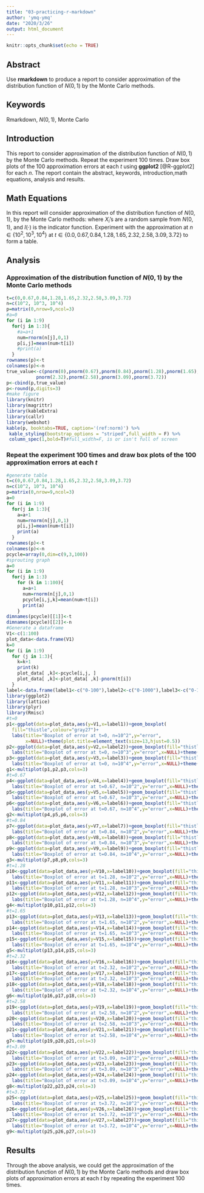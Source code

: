 ```yaml
---
title: "03-practicing-r-markdown"
author: 'ymq-ymq'
date: "2020/3/26"
output: html_document
---
```


```r
knitr::opts_chunk$set(echo = TRUE)
```
## Abstract
  Use **rmarkdown** to produce a report to consider approximation of the distribution function of $N(0, 1)$ by the Monte Carlo methods.

## Keywords
Rmarkdown, $N(0, 1)$, Monte Carlo

## Introduction
  This report to consider approximation of the distribution function of $N(0, 1)$ by the Monte Carlo methods. Repeat the experiment 100 times. Draw box plots of the 100 approximation errors at each $t$ using **ggplot2** [@R-ggplot2] for
each $n$. The report contain the abstract, keywords, introduction,math
equations, analysis and results.

## Math Equations
  In this report will consider approximation of the distribution function of $N(0, 1)$,
\begin{equation}
\Phi(t) = \int_{-\infty}^t \frac{1}{\sqrt{2\pi}} e^{-y^2 / 2} \dd y,
(\#eq:cdf)
\end{equation}
by the Monte Carlo methods:
\begin{equation}
\hat\Phi(t) = \frac{1}{n} \sum_{i=1}^n I(X_i \le t),
\end{equation}
where $X_i$'s are a random sample from $N(0, 1)$, and $I(\cdot)$ is
the indicator function. Experiment with the approximation at
$n \in \{10^2, 10^3, 10^4\}$ at
$t \in \{0.0, 0.67, 0.84, 1.28, 1.65, 2.32, 2.58, 3.09, 3.72\}$ to
form a table.

## Analysis
### Approximation of the distribution function of $N(0, 1)$ by the Monte Carlo methods
```r
t=c(0,0.67,0.84,1.28,1.65,2.32,2.58,3.09,3.72)
n=c(10^2, 10^3, 10^4)
p=matrix(0,nrow=9,ncol=3)
#a=0
for (i in 1:9)
  for(j in 1:3){
    #a=a+1
    num=rnorm(n[j],0,1)
    p[i,j]=mean(num<t[i])
    #print(a)
  }
rownames(p)<-t
colnames(p)<-n
true_value<-c(pnorm(0),pnorm(0.67),pnorm(0.84),pnorm(1.28),pnorm(1.65),
           pnorm(2.32),pnorm(2.58),pnorm(3.09),pnorm(3.72))
p<-cbind(p,true_value)
p<-round(p,digits=3)
#make figure
library(knitr)
library(magrittr)
library(kableExtra)
library(callr)
library(webshot)
kable(p, booktabs=TRUE, caption='(ref:norm)') %>%
 kable_styling(bootstrap_options = "striped",full_width = F) %>% 
 column_spec(1,bold=T)#full_width=F, is or isn't full of screen
```

### Repeat the experiment 100 times and draw box plots of the 100 approximation errors at each $t$
```r
#generate table
t=c(0,0.67,0.84,1.28,1.65,2.32,2.58,3.09,3.72)
n=c(10^2, 10^3, 10^4)
p=matrix(0,nrow=9,ncol=3)
a=0
for (i in 1:9)
  for(j in 1:3){
    a=a+1
    num=rnorm(n[j],0,1)
    p[i,j]=mean(num<t[i])
    print(a)
  }
rownames(p)<-t
colnames(p)<-n
pcycle=array(0,dim=c(9,3,100))
#sprouting graph
a=0
for (i in 1:9)
  for(j in 1:3)
    for (k in 1:100){
      a=a+1
      num=rnorm(n[j],0,1)
      pcycle[i,j,k]=mean(num<t[i])
      print(a)
    }
dimnames(pcycle)[[1]]<-t
dimnames(pcycle)[[2]]<-n
#Generate a dataframe
V1<-c(1:100)
plot_data<-data.frame(V1)
k=0
for (i in 1:9)
  for (j in 1:3){
    k=k+1
    print(k)
    plot_data[ ,k]<-pcycle[i,j, ]
    plot_data[ ,k]<-plot_data[ ,k]-pnorm(t[i])
  }
label<-data.frame(label1<-c("0-100"),label2<-c("0-1000"),label3<-c("0-10000"),label4<-c("0.67-100"),label5<-c("0.67-1000"),label6<-c("0.67-10000"),label7<-c("0.84-100"),label8<-c("0.84-1000"),label9<-c("0.84-10000"),label10<-c("1.28-100"),label11<-c("1.28-1000"),label12<-c("1.28-10000"),label13<-c("1.65-100"),label14<-c("1.65-1000"),label15<-c("1.65-10000"),label16<-c("2.32-100"),label17<-c("2.32-1000"),label18<-c("2.32-10000"),label19<-c("2.58-100"),label20<-c("2.58-1000"),label21<-c("2.58-10000"),label22<-c("3.09-100"),label23<-c("3.09-1000"),label24<-c("3.09-10000"),label25<-c("3.72-100"),label26<-c("3.72-1000"),label27<-c("3.72-10000"))
library(ggplot2)
library(lattice)
library(plyr)
library(Rmisc)
#t=0
p1<-ggplot(data=plot_data,aes(y=V1,x=label1))+geom_boxplot(
  fill="thistle",colour="gray27")+
  labs(title="Boxplot of error at t=0, n=10^2",y="error",
       x=NULL)+theme(plot.title=element_text(size=13,hjust=0.5))
p2<-ggplot(data=plot_data,aes(y=V2,x=label2))+geom_boxplot(fill="thistle",colour="gray27")+
  labs(title="Boxplot of error at t=0, n=10^3",y="error",x=NULL)+theme(plot.title=element_text(size=13,hjust=0.5))
p3<-ggplot(data=plot_data,aes(y=V3,x=label3))+geom_boxplot(fill="thistle",colour="gray27")+
  labs(title="Boxplot of error at t=0, n=10^4",y="error",x=NULL)+theme(plot.title=element_text(size=13,hjust=0.5))
g1<-multiplot(p1,p2,p3,cols=3)
#t=0.67
p4<-ggplot(data=plot_data,aes(y=V4,x=label4))+geom_boxplot(fill="thistle",colour="gray27")+
  labs(title="Boxplot of error at t=0.67, n=10^2",y="error",x=NULL)+theme(plot.title=element_text(size=13,hjust=0.5))
p5<-ggplot(data=plot_data,aes(y=V5,x=label5))+geom_boxplot(fill="thistle",colour="gray27")+
  labs(title="Boxplot of error at t=0.67, n=10^3",y="error",x=NULL)+theme(plot.title=element_text(size=13,hjust=0.5))
p6<-ggplot(data=plot_data,aes(y=V6,x=label6))+geom_boxplot(fill="thistle",colour="gray27")+
  labs(title="Boxplot of error at t=0.67, n=10^4",y="error",x=NULL)+theme(plot.title=element_text(size=13,hjust=0.5))
g2<-multiplot(p4,p5,p6,cols=3)
#t=0.84
p7<-ggplot(data=plot_data,aes(y=V7,x=label7))+geom_boxplot(fill="thistle",colour="gray27")+
  labs(title="Boxplot of error at t=0.84, n=10^2",y="error",x=NULL)+theme(plot.title=element_text(size=13,hjust=0.5))
p8<-ggplot(data=plot_data,aes(y=V8,x=label8))+geom_boxplot(fill="thistle",colour="gray27")+
  labs(title="Boxplot of error at t=0.84, n=10^3",y="error",x=NULL)+theme(plot.title=element_text(size=13,hjust=0.5))
p9<-ggplot(data=plot_data,aes(y=V9,x=label9))+geom_boxplot(fill="thistle",colour="gray27")+
  labs(title="Boxplot of error at t=0.84, n=10^4",y="error",x=NULL)+theme(plot.title=element_text(size=13,hjust=0.5))
g3<-multiplot(p7,p8,p9,cols=3)
#t=1.28
p10<-ggplot(data=plot_data,aes(y=V10,x=label10))+geom_boxplot(fill="thistle",colour="gray27")+
  labs(title="Boxplot of error at t=1.28, n=10^2",y="error",x=NULL)+theme(plot.title=element_text(size=13,hjust=0.5))
p11<-ggplot(data=plot_data,aes(y=V11,x=label11))+geom_boxplot(fill="thistle",colour="gray27")+
  labs(title="Boxplot of error at t=1.28, n=10^3",y="error",x=NULL)+theme(plot.title=element_text(size=13,hjust=0.5))
p12<-ggplot(data=plot_data,aes(y=V12,x=label12))+geom_boxplot(fill="thistle",colour="gray27")+
  labs(title="Boxplot of error at t=1.28, n=10^4",y="error",x=NULL)+theme(plot.title=element_text(size=13,hjust=0.5))
g4<-multiplot(p10,p11,p12,cols=3)
#t=1.65
p13<-ggplot(data=plot_data,aes(y=V13,x=label13))+geom_boxplot(fill="thistle",colour="gray27")+
  labs(title="Boxplot of error at t=1.65, n=10^2",y="error",x=NULL)+theme(plot.title=element_text(size=13,hjust=0.5))
p14<-ggplot(data=plot_data,aes(y=V14,x=label14))+geom_boxplot(fill="thistle",colour="gray27")+
  labs(title="Boxplot of error at t=1.65, n=10^3",y="error",x=NULL)+theme(plot.title=element_text(size=13,hjust=0.5))
p15<-ggplot(data=plot_data,aes(y=V15,x=label15))+geom_boxplot(fill="thistle",colour="gray27")+
  labs(title="Boxplot of error at t=1.65, n=10^4",y="error",x=NULL)+theme(plot.title=element_text(size=13,hjust=0.5))
g5<-multiplot(p13,p14,p15,cols=3)
#t=2.32
p16<-ggplot(data=plot_data,aes(y=V16,x=label16))+geom_boxplot(fill="thistle",colour="gray27")+
  labs(title="Boxplot of error at t=2.32, n=10^2",y="error",x=NULL)+theme(plot.title=element_text(size=13,hjust=0.5))
p17<-ggplot(data=plot_data,aes(y=V17,x=label17))+geom_boxplot(fill="thistle",colour="gray27")+
  labs(title="Boxplot of error at t=2.32, n=10^3",y="error",x=NULL)+theme(plot.title=element_text(size=13,hjust=0.5))
p18<-ggplot(data=plot_data,aes(y=V18,x=label18))+geom_boxplot(fill="thistle",colour="gray27")+
  labs(title="Boxplot of error at t=2.32, n=10^4",y="error",x=NULL)+theme(plot.title=element_text(size=13,hjust=0.5))
g6<-multiplot(p16,p17,p18,cols=3)
#t=2.58
p19<-ggplot(data=plot_data,aes(y=V19,x=label19))+geom_boxplot(fill="thistle",colour="gray27")+
  labs(title="Boxplot of error at t=2.58, n=10^2",y="error",x=NULL)+theme(plot.title=element_text(size=13,hjust=0.5))
p20<-ggplot(data=plot_data,aes(y=V20,x=label20))+geom_boxplot(fill="thistle",colour="gray27")+
  labs(title="Boxplot of error at t=2.58, n=10^3",y="error",x=NULL)+theme(plot.title=element_text(size=13,hjust=0.5))
p21<-ggplot(data=plot_data,aes(y=V21,x=label21))+geom_boxplot(fill="thistle",colour="gray27")+
  labs(title="Boxplot of error at t=2.58, n=10^4",y="error",x=NULL)+theme(plot.title=element_text(size=13,hjust=0.5))
g7<-multiplot(p19,p20,p21,cols=3)
#t=3.09
p22<-ggplot(data=plot_data,aes(y=V22,x=label22))+geom_boxplot(fill="thistle",colour="gray27")+
  labs(title="Boxplot of error at t=3.09, n=10^2",y="error",x=NULL)+theme(plot.title=element_text(size=13,hjust=0.5))
p23<-ggplot(data=plot_data,aes(y=V23,x=label23))+geom_boxplot(fill="thistle",colour="gray27")+
  labs(title="Boxplot of error at t=3.09, n=10^3",y="error",x=NULL)+theme(plot.title=element_text(size=13,hjust=0.5))
p24<-ggplot(data=plot_data,aes(y=V24,x=label24))+geom_boxplot(fill="thistle",colour="gray27")+
  labs(title="Boxplot of error at t<3.09, n=10^4",y="error",x=NULL)+theme(plot.title=element_text(size=13,hjust=0.5))
g8<-multiplot(p22,p23,p24,cols=3)
#t=3.72
p25<-ggplot(data=plot_data,aes(y=V25,x=label25))+geom_boxplot(fill="thistle",colour="gray27")+
  labs(title="Boxplot of error at t=3.72, n=10^2",y="error",x=NULL)+theme(plot.title=element_text(size=13,hjust=0.5))
p26<-ggplot(data=plot_data,aes(y=V26,x=label26))+geom_boxplot(fill="thistle",colour="gray27")+
  labs(title="Boxplot of error at t=3.72, n=10^3",y="error",x=NULL)+theme(plot.title=element_text(size=13,hjust=0.5))
p27<-ggplot(data=plot_data,aes(y=V27,x=label27))+geom_boxplot(fill="thistle",colour="gray27")+
  labs(title="Boxplot of error at t=3.72, n=10^4",y="error",x=NULL)+theme(plot.title=element_text(size=13,hjust=0.5))
g9<-multiplot(p25,p26,p27,cols=3)
```

## Results
Through the above analysis, we could get the approximation of the distribution function of $N(0, 1)$ by the Monte Carlo methods and  draw box plots of approximation errors at each $t$ by repeating the experiment 100 times. 